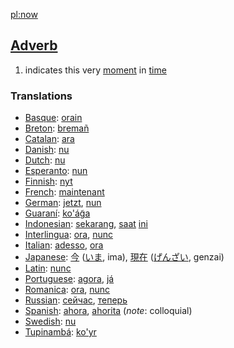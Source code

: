 [[pl:now]]
==[[Adverb]]==

# indicates this very [[moment]] in [[time]]

===Translations===

*[[Basque]]: [[orain]]
*[[Breton]]: [[bremañ]]
*[[Catalan]]: [[ara]]
*[[Danish]]: [[nu]]
*[[Dutch]]: [[nu]]
*[[Esperanto]]: [[nun]]
*[[Finnish]]: [[nyt]]
*[[French]]: [[maintenant]]
*[[German]]: [[jetzt]], [[nun]]
*[[Guaraní]]: [[ko'ág̃a]]
*[[Indonesian]]: [[sekarang]], [[saat]] [[ini]]
*[[Interlingua]]: [[ora]], [[nunc]]
*[[Italian]]: [[adesso]], [[ora]]
*[[Japanese]]: [[今]] ([[いま]], ima), [[現在]] ([[げんざい]], genzai)
*[[Latin]]: [[nunc]]
*[[Portuguese]]: [[agora]], [[já]]
*[[Romanica]]: [[ora]], [[nunc]]
*[[Russian]]: [[сейчас]], [[теперь]]
*[[Spanish]]: [[ahora]], [[ahorita]] (''note'': colloquial)
*[[Swedish]]: [[nu]]
*[[Tupinambá]]: [[ko'yr]]